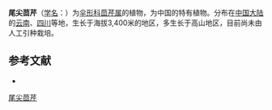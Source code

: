 {{NoteTA|G1=LS}}
{{Speciesbox
| name = 尾尖茴芹
| status = 
| status_system = 
| image = 
| genus = Pimpinella
| species = caudata
| authority = (Franch.) Wolff in Engl.
}}

'''尾尖茴芹'''（[[学名|学名]]：{{lang|la|''Pimpinella caudata''}}）为[[伞形科|伞形科]][[茴芹属|茴芹属]]的植物，为中国的特有植物。分布在[[中国大陆|中国大陆]]的[[云南|云南]]、[[四川|四川]]等地，生长于海拔3,400米的地区，多生长于高山地区，目前尚未由人工引种栽培。

== 参考文献 ==
<div class="references-small">
* {{cite web| url =http://www.bioinfo.cn/db05/KmzwSpecies.php?action=view&id=23000| title =尾尖茴芹| work =《中国高等植物数据库全库》| publisher =中国科学院微生物研究所| author =昆明植物研究所| accessdate =2009-02-25| deadurl =yes| archiveurl =https://web.archive.org/web/20160305030912/http://www.bioinfo.cn/db05/KmzwSpecies.php?action=view&id=23000| archivedate =2016-03-05}}
</div>
{{Taxonbar|from=Q11041804}}

[[Category:茴芹属|尾尖茴芹]]


{{Apiales-stub}}